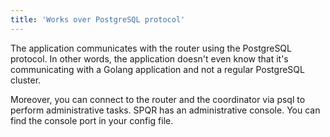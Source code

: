```yaml
---
title: 'Works over PostgreSQL protocol'
---
```



The application communicates with the router using the PostgreSQL protocol. In other words, the application doesn't even know that it's communicating with a Golang application and not a regular PostgreSQL cluster.

Moreover, you can connect to the router and the coordinator via psql to perform administrative tasks. SPQR has an administrative console. You can find the console port in your config file.

<ConsoleExample />
